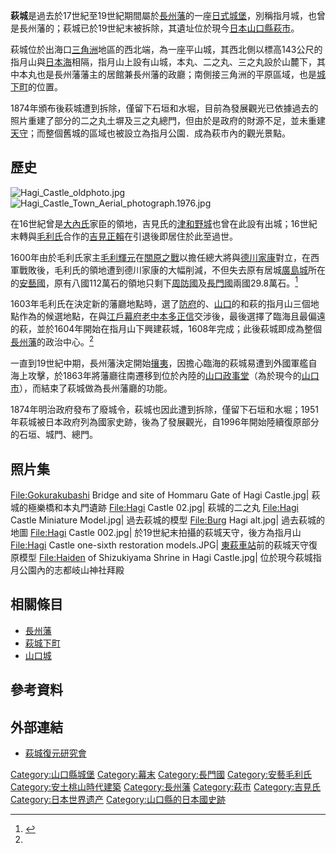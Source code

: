 {{日本城郭概要表
| img = File:Hagi Castle -Honmaru.jpg
| img_capt = 指月山及萩城的天守台
| img_width =260px
| name = 萩城
| pref = 山口縣
| nihongo=萩城
| hiragana=はぎじょう
| romaji=Hagi-jō
| ar_called = 指月城
| struct = 梯郭式平城、山城
| tower_struct = 複合式後期望楼型（已遭拆除）
| builders = [[毛利輝元|毛利輝元]]
| build_y = 慶長9年（1604年）
| revamp = 
| rulers = {{Tsl|ja|吉見氏}}、[[毛利氏|毛利氏]]
| reject_y = [[明治|明治]]7年（1874年）
| remains = 長屋、石垣、水崛
| cultural asset = 國家重要文化財（厚狹毛利家長屋）<br />國家史蹟
| rebuilding things = 土塀、北之總門、土橋
| location = {{Coord|34|25|3.33|N|131|22|56.92|E|scale:30000|display=inline,title}}
}}

'''萩城'''是過去於17世紀至19世紀期間屬於[[長州藩|長州藩]]的一座[[城_(日本)|日式城堡]]，別稱指月城，也曾是長州藩的{{Tsl|ja|藩庁|藩廳}}；萩城已於19世紀末被拆除，其遺址位於現今[[日本|日本]][[山口縣|山口縣]][[萩市|萩市]]。

萩城位於{{Tsl|ja|阿武川}}出海口[[三角洲|三角洲]]地區的西北端，為一座平山城，其西北側以標高143公尺的指月山與[[日本海|日本海]]相隔，指月山上設有山城，本丸、二之丸、三之丸設於山麓下，其中本丸也是長州藩藩主的居館兼長州藩的政廳；南側接三角洲的平原區域，也是[[城下町|城下町]]的位置。

1874年{{Tsl|ja|全国城郭存廃ノ処分並兵営地等撰定方|全國城郭存廢之處分並兵營地等撰定方|廢城令}}頒布後萩城遭到拆除，僅留下石垣和水堀，目前為發展觀光已依據過去的照片重建了部分的二之丸土塀及三之丸總門，但由於是政府的財源不足，並未重建[[天守|天守]]；而整個舊城的區域也被設立為指月公園．成為萩市內的觀光景點。

== 歷史 ==

[[File:Hagi_Castle_oldphoto.jpg|thumb]]
[[File:Hagi_Castle_Town_Aerial_photograph.1976.jpg|thumb]]

在16世紀曾是[[大內氏|大內氏]]家臣{{Tsl|ja|吉見氏}}的領地，吉見氏的[[津和野城|津和野城]]也曾在此設有出城；16世紀末轉與[[毛利氏|毛利氏]]合作的[[吉見正賴|吉見正賴]]在引退後即居住於此至過世。

1600年由於毛利氏家主[[毛利輝元|毛利輝元]]在[[關原之戰|關原之戰]]以擔任總大將與[[德川家康|德川家康]]對立，在西軍戰敗後，毛利氏的領地遭到德川家康的大幅削減，不但失去原有居城[[廣島城|廣島城]]所在的[[安藝國|安藝國]]，原有八國112萬石的領地只剩下[[周防國|周防國]]及[[長門國|長門國]]兩國29.8萬石。<ref name="hagicastle-history01">{{Cite web| url=http://hagi.jp/~castle/history_01.html| title=萩城の歴史 ＞ 1. 毛利氏城地の決定| publisher=萩城復原研究會| accessdate=2019-03-16| language=ja}}</ref>

1603年毛利氏在決定新的藩廳地點時，選了[[防府市|防府]]的{{link-ja|桑山|桑山_(防府市)}}、[[山口市|山口]]的{{link-ja|鴻之峰|鴻ノ峰}}和萩的指月山三個地點作為{{link-ja|藩府|藩庁}}的候選地點，在與[[江戶幕府|江戶幕府]][[老中|老中]][[本多正信|本多正信]]交涉後，最後選擇了臨海且最偏遠的萩，並於1604年開始在指月山下興建萩城，1608年完成；此後萩城即成為整個[[長州藩|長州藩]]的政治中心。<ref name="hagicastle-history01"/>

一直到19世紀中期，長州藩決定開始[[尊王攘夷|攘夷]]，因擔心臨海的萩城易遭到外國軍艦自海上攻擊，於1863年將藩廳往南遷移到位於內陸的[[山口城|山口政事堂]]（為於現今的[[山口市|山口市]]），而結束了萩城做為長州藩廳的功能。

1874年明治政府發布了廢城令，萩城也因此遭到拆除，僅留下石垣和水堀；1951年萩城被日本政府列為國家史跡，後為了發展觀光，自1996年開始陸續復原部分的石垣、城門、總門。

== 照片集 ==

<gallery widths=200px heights=200px>
File:Gokurakubashi Bridge and site of Hommaru Gate of Hagi Castle.jpg| 萩城的極樂橋和本丸門遺跡
File:Hagi Castle 02.jpg| 萩城的二之丸
File:Hagi Castle Miniature Model.jpg| 過去萩城的模型
File:Burg Hagi alt.jpg| 過去萩城的地圖
File:Hagi Castle 002.jpg| 於19世紀末拍攝的萩城天守，後方為指月山
File:Hagi Castle one-sixth restoration models.JPG| [[東萩車站|東萩車站]]前的萩城天守復原模型
File:Haiden of Shizukiyama Shrine in Hagi Castle.jpg| 位於現今萩城指月公園內的志都岐山神社拜殿
</gallery>

== 相關條目 ==
{{Commonscat|Hagi Castle}}

* [[長州藩|長州藩]]
* [[萩城下町|萩城下町]]
* [[山口城|山口城]]

== 參考資料 ==
{{Reflist}}

== 外部連結 ==

* {{Ja}} [http://hagi.jp/~castle/ 萩城復元研究會]

{{日本100名城}}

{{DEFAULTSORT:Hagi Jou}}
[[Category:山口縣城堡|Category:山口縣城堡]]
[[Category:幕末|Category:幕末]]
[[Category:長門國|Category:長門國]]
[[Category:安藝毛利氏|Category:安藝毛利氏]]
[[Category:安土桃山時代建築|Category:安土桃山時代建築]]
[[Category:長州藩|Category:長州藩]]
[[Category:萩市|Category:萩市]]
[[Category:吉見氏|Category:吉見氏]]
[[Category:日本世界遗产|Category:日本世界遗产]]
[[Category:山口縣的日本國史跡|Category:山口縣的日本國史跡]]